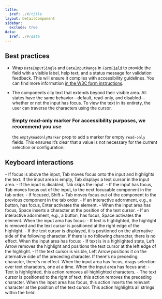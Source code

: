 ```yaml
---
title:
  $ref: ./#/title
layout: DetailComponent
sidebar:
  exclude: true
data:
  $ref: ./#/data
---
```


## Best practices

- Wrap `DateInputSingle` and `DateInputRange` in [`FormField`](/salt/components/form-field) to provide the field with a visible label, help text, and a status message for validation feedback. This will ensure it complies with accessibility guidelines. You can find more information [in the W3C form instructions](https://www.w3.org/WAI/tutorials/forms/instructions/).
- The components clip text that extends beyond their visible area. All states have the same behavior—default, read-only, and disabled—whether or not the input has focus. To view the text in its entirety, the user can traverse the characters using the cursor.

  ### Empty read-only marker For accessibility purposes, we recommend you use

  the `emptyReadOnlyMarker` prop to add a marker for empty `read-only` fields.
  This ensures it’s clear that a value is not necessary for the current
  selection or configuration.

  <LivePreview componentName="date-input" exampleName="EmptyReadOnlyMarker" />

## Keyboard interactions

<KeyboardControls>
  <KeyboardControl keyOrCombos="Tab">
    - If focus is above the input, Tab moves focus onto the input and highlights
    the text. If the input area is empty, Tab displays a text cursor in the
    input area. - If the input is disabled, Tab skips the input. - If the input
    has focus, Tab moves focus out of the input, to the next focusable component
    in the tab order.
  </KeyboardControl>
  <KeyboardControl keyOrCombos="Shift + Tab">
    - If focused, Shift + Tab moves focus out of the component to the previous
    component in the tab order.
  </KeyboardControl>
  <KeyboardControl keyOrCombos="Enter">
    - If an interactive adornment, e.g., a button, has focus, Enter activates
    the element.
  </KeyboardControl>
  <KeyboardControl keyOrCombos="Space">
    - When the input area has focus, Space inserts a character at the position
    of the text cursor. - If an interactive adornment, e.g., a button, has
    focus, Space activates the element.
  </KeyboardControl>
  <KeyboardControl keyOrCombos="Right Arrow">
    When the input area has focus: - If text is highlighted, the highlight is
    removed and the text cursor is positioned at the right edge of the
    highlight. - If the text cursor is displayed, it is positioned on the
    alternative side of the following character. If there is no following
    character, there is no effect.
  </KeyboardControl>
  <KeyboardControl keyOrCombos="Left Arrow">
    When the input area has focus: - If text is in a highlighted state, Left
    Arrow removes the highlight and positions the text cursor at the left edge
    of the highlight. - If the text cursor is visible, Left Arrow positions it
    on the alternative side of the preceding character. If there's no preceding
    character, there's no effect.
  </KeyboardControl>
  <KeyboardControl keyOrCombos="Shift + Left Arrow / Shift + Right Arrow">
    When the input area has focus, drags selection over text characters, one at
    a time.
  </KeyboardControl>
  <KeyboardControl keyOrCombos="Backspace">
    When the input area has focus and: - Text is highlighted, this action
    removes all highlighted characters. - The text cursor is positioned to the
    right of text, this action removes the preceding character.
  </KeyboardControl>
  <KeyboardControl keyOrCombos="Alphanumeric/Special keys">
    When the input area has focus, this action inserts the relevant character at
    the position of the text cursor.
  </KeyboardControl>
  <KeyboardControl keyOrCombos="Control + A / Command + A">
    This action highlights all strings within the field.
  </KeyboardControl>
</KeyboardControls>
